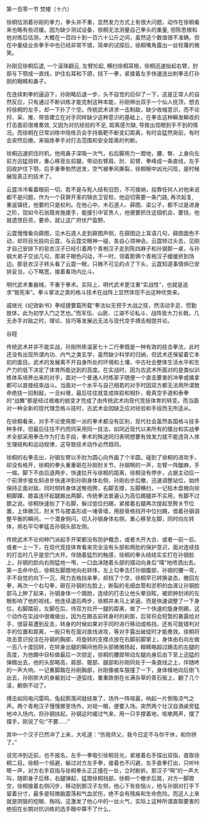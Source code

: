 

第一百零一节 焚楼（十六）

徐桐估测着孙刚的拳力，拳头并不重，显然发力方式上有很大问题，动作在徐桐看来也略有些迟缓。因为缺少测试设备，徐桐无法测量自己拳头的重量, 但陈思根和他对练后估测，大概在一百四十到一百六十公斤之间，虽然这个数值很不准确，但在中量级业余拳手中也已经非常不错，简单的试探后，徐桐嘴角露出一丝轻蔑的微笑。

孙刚见徐桐后退, 一个滚珠翻云, 左臂抡起, 横扫徐桐耳根，徐桐迅速抬起右臂，肘部与下颚成一直线，护住右耳和下颌，挡下一拳，紧接着左手快速连出刺拳击打孙刚的眼睛和鼻子。

在连续刺拳的逼迫下，孙刚略后退一步，头不自觉的后仰了一下，这是正常人的自然反应，只有通过不断训练才能克制这种本能，孙刚伸出双手一个仙人抚顶，想去捋徐桐的左手，却一下扑了个空。传统武术讲求一击制敌，缺少收缩意识，而不论捋、采、推、带皆建立在对手同样缺少这种意识的基础上，在拳击这种瞬发瞬收的打击面前很难奏效, 又因为对抗经验的不足, 距离感欠缺, 导致出现眼到手不到的情况。而徐桐在日常训练中陪练员会手持盾靶不断变幻距离，有时会猛然突前，有时会突然后撤，来锻炼拳手对打击范围和安全距离的判断。

徐桐迅速抓住时机，他用鼻子深吸一次气，右后脚用力一蹬地，腰、臀、上身向左前方迅猛扭转，重心移至左前腿，带动右臂肩、肘、前臂、拳峰成一条直线，左手回收护住下颚，后手重拳勃然迸发，空气被拳风撕裂，徐桐眼中凶光闪现，是时候展现真正的技术了。

云霆冷冷看着眼前一切，若不是与髡人结有旧怨，不可接纳，投靠任何人对他来说都不是问题，作为一个获罪开革的锦衣卫官校，他迫切需要一条门路, 再次起复, 重返镇抚，他要的只是权利。在他心中，木石道人、薛图、梁公子，都不过是进身之阶，现如今石翁既肯施援手，能援引中官贵人，他便要抓住这個机会，要钱，他就遗馈巨资，要命，就让这广府伏尸盈野。

云霆慢慢看向薛图，见木石道人走到薛图声侧，在薛图边上耳语几句，薛图面色不动，却将目光投向云霆，与云霆交眼神一碰，各自心领神会。云霆转过头去，见刚才自己安排下的皂衣汉子已经引着两个青袍汉子走到陈四麻子和孙钢那一桌，与孙钢大弟子交谈几句，那弟子眼色闪动，不一时，领着那俩个青袍汉子缓缓挤到场边。那皂衣汉子转头看了云霆一眼，只微不可见的点了下头，云霆知道事情俱已安排妥当，心下略宽，接着看场内比斗。

明代武术重器械，不重于拳术。实际上，明代武术更注重“实战性”，也就是追求“致死率”。拳斗掌法之类的格斗技术在战阵上显然体现不出这种优势来。

戚继光《纪效新书》拳经捷要篇所载“拳法似无预于大战之技，然活动手足、惯勤肢体，此为初学入门之艺也。”而军伍、山匪、江湖不论私斗、战阵皆大刀长戟，几无赤手对敌之时，理论、技巧等发展远无法与现代空手搏击相提并论。

谷硜

传统武术并非不能实战，孙刚所练温家七十二行拳既是一种有效的技击拳法，此时还没有出现所谓内功、内气之类玄学，虽然缺少科学的归纳，但武术还保留着它本初的面目。武术的发展离不开自身所处的环境和土壤，中古社会整体生活水平和生产力的低下决定了体育所能达到的高度。在实战时，因为古武术所面对的是类似训练体系培养出来的对手，面对一个普通人时练家子随便一个直击要害的冲拳或擒拿都可以直接结束战斗。当面对一个水平与自己相若的对手时因双方都无法用所谓致命绝技一招制敌，一旦纠缠，最后往往就变成摔跤和相扑，极真空手道和泰拳的“战舞”都是经过艰难的蜕变才完成了由传统武术向现代竞技体育的转变。而当面对一种全新的现代理念格斗技时，古武术会因缺乏应对经验和手段而无所适从。

在徐桐看来，对手不论使用那一派的拳术都没有区别，现代社会虽然各国格斗技多种多样，但最后往往不约而同采用同一技法，如同近现代以来所有的擂台和实战拳术全部采用拳击作为打击手段，拳术的殊途同归表明想要有效发力就不能违背人体生理结构和运动规律，这导致技术动作必然趋同。

徐桐的右拳击出，孙钢左臂以手肘为圆心向外画了个半圆，碰到了徐桐的进攻手，却没有格开，徐桐的拳头重重砸在孙刚肘关节，孙钢啊的一声，左臂一阵酸麻，手一缩，脚下不由后退两步，快速拉开与徐桐的距离，徐桐没有停步，占据主动后一个前滑步接左斜进步快速冲到孙刚身体右侧，孙刚右步后撤，迅速调整站位，始终保持正面对敌，同时侧转身体送臀扭胯，右脚支撑，左脚横扫，一记枯木盘根向徐桐脚踝、膝盖连环起腿踢出两脚，传统拳法普遍认为高位踢腿并不实用，有脚不过膝之说。徐桐快速抬了下右脚，躲过低位扫踢，紧接着右腿再次提起至胯关节位置，上体微沉，肘关节与膝盖形成一堵骨墙，用胫骨格挡开中位扫踢，借着孙钢调整平衡的瞬间，一个潜身侧闪，切入孙钢身体右侧，重心移至左脚，同时向左转体，用右平勾拳猛击孙钢头部左侧。

传统武术不论何种门派起手开架都没有防护概念，或者大开大合、或者一前一后、或者一上一下，在现代竞技体育看来完全没有头部和两肋的保护意识，面对连续技的打击时几乎是空门大开。伴随着猛烈的触感，徐桐的拳头结结实实打在孙钢脸上，孙钢的脸向右侧猛地一甩，一口血沫随着头部的摆动向身后“噗”地喷洒出去。第一击命中后，徐桐左脚蹬地向右转体，左上勾拳击打孙钢腹部，孙钢的腰一弯，手不自觉的向下一沉，用力去格挡来拳，却挡了个空，徐桐早已转换姿态，撤回左拳，再次一个右勾拳，砸在孙钢的左脸上，断裂的毛细血管和淤积的血液让孙钢脸部马上肿了起来，孙钢身体一个踉跄，连续的打击让他头晕目眩，被瘀肿封闭的左眼影响了他的视线，他连续退后两步，徐桐并未马上紧逼，而是快速调整了一下身位，右脚踏前，左脚在后，待双方拉开一腿的距离，做了一个快速的旋身侧踢，这个动作在实战中很难做出，因为在踢击前转身时的刹那，后背将会短暂的暴露给对手，很容易遭到反击，转身的时候如果对手同时进行移动或格挡，还有可能错判对手的位置和距离，一般只有在面对直线进攻，等对手露出破绽时才能奏效。徐桐将攻击意识投注在孙钢的胸部，将旋转的支撑点放在右脚前脚掌上，身体由右向左做一百八十度回转，在转身出腿的瞬间他将头部微微扬起，眼睛略超过踢击的左腿的高度，为他踢中目标做最后一次锁定，徐桐的腰部带动左腿向身后由下至上迅猛的弹踢出去，他的头部略高，肩部、髋部、腿部和孙刚同处于一条直线之上，伴随咚的一声大响，一记重脚踹在孙刚胸部，孙刚像被车狠撞了一下，身体倏地向后倒飞出去，孙刚胖大的身躯划过一道弧线，重重跌倒在长满杂草的青石板上，翻了几个滚，躺倒不动了。

搏击如同电闪雷鸣，兔起鹘落间就结束了，场外一阵喧嚣，响起一片倒吸凉气之声。两个青袍汉子慢慢挪至场外，对视一眼，便要入场。突然两个壮汉自酒桌旁猛地冲入场内，将孙钢扶起，孙钢这时缓过气来，用一只手撑着地，咳嗽两声，摆了摆手，刚说了句:“不要……”

其中一个汉子已然冲了上来，大吼道：“伤我师父，我今日定不与你干休，和你拼了。”

说完冲到近前，也不报名，左手一拳吸引徐桐目光，紧接着右手探出双指，直取徐桐二目。徐桐一个摇避，躲过对方左手拳，接着也不闪避，左手直拳打出，只听咔嚓一声，对方右手双指与徐桐拳头正正撞在一处，立时断折。那汉子“啊”的一声大叫，随即身子后移，右腿弹起，猛蹬徐桐裆部，徐桐一个撤步后晃，对方一脚蹬空，徐桐接着右侧闪步，移动到那汉子左侧，他心下有些恼火，他与孙钢对打手下留着分寸，最多是轻微脑震荡和气血淤伤，绝不会有残疾和生命危险。而这人上来就是阴狠的挖眼、掏裆，这激发了他心中的一丝火气，实际上这种所谓直取要害的绝招在长期对抗训练的选手眼中算不了什么，

